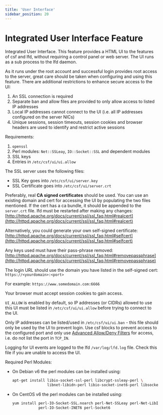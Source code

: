 ```yaml
---
title: 'User Interface'
sidebar_position: 20
---
```


# Integrated User Interface Feature

Integrated User Interface. This feature provides a HTML UI to the features of csf and lfd, without requiring a control panel or web server. The UI runs as a sub process to the lfd daemon.

As it runs under the root account and successful login provides root access to the server, great care should be taken when configuring and using this feature. There are additional restrictions to enhance secure access to the UI:

1. An SSL connection is required
2. Separate ban and allow files are provided to only allow access to listed IP addresses
3. Local IP addresses cannot connect to the UI (i.e. all IP addresses configured on the server NICs)
4. Unique sessions, session timeouts, session cookies and browser headers are used to identify and restrict active sessions

Requirements:

1. `openssl`
2. Perl modules: `Net::SSLeay`, `IO::Socket::SSL` and dependent modules
4. SSL keys
5. Entries in `/etc/csf/ui/ui.allow`

The SSL server uses the following files:

- SSL Key goes into `/etc/csf/ui/server.key`
- SSL Certificate goes into `/etc/csf/ui/server.crt`

Preferably, real **CA signed certificates** should be used. You can use an existing domain and cert for accessing the UI by populating the two files mentioned. If the cert has a ca bundle, it should be appended to the `server.crt` file. lfd must be restarted after making any changes: [http://httpd.apache.org/docs/current/ssl/ssl_faq.html#realcert](http://httpd.apache.org/docs/current/ssl/ssl_faq.html#realcert)

Alternatively, you could generate your own self-signed certificate: [http://httpd.apache.org/docs/current/ssl/ssl_faq.html#selfcert](http://httpd.apache.org/docs/current/ssl/ssl_faq.html#selfcert)

Any keys used must have their pass-phrase removed: [http://httpd.apache.org/docs/current/ssl/ssl_faq.html#removepassphrase](http://httpd.apache.org/docs/current/ssl/ssl_faq.html#removepassphrase)

The login URL should use the domain you have listed in the self-signed cert: `https://<yourdomain>:<port>`

For example: `https://www.somedomain.com:6666`

Your browser must accept session cookies to gain access.

`UI_ALLOW` is enabled by default, so IP addresses (or CIDRs) allowed to use this UI must be listed in `/etc/csf/ui/ui.allow` before trying to connect to the UI.

Only IP addresses can be listed/used in `/etc/csf/ui/ui.ban` - this file should only be used by the UI to prevent login. Use csf blocks to prevent access to the configured port and only use [Advanced Allow/Deny Filters](/docs/usage/allow-deny-filters/) for access, i.e. do not list the port in `TCP_IN`.

Logging for UI events are logged to the lfd `/var/log/lfd.log` file. Check this file if you are unable to access the UI.

Required Perl Modules:

- On Debian v6 the perl modules can be installed using:

    ```bash
    apt-get install libio-socket-ssl-perl libcrypt-ssleay-perl \
                    libnet-libidn-perl libio-socket-inet6-perl libsocket6-perl
    ```

- On CentOS v6 the perl modules can be installed using:

    ```bash
    yum install perl-IO-Socket-SSL.noarch perl-Net-SSLeay perl-Net-LibIDN \
                perl-IO-Socket-INET6 perl-Socket6
    ```

